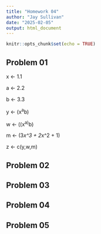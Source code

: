 ```yaml
---
title: "Homework 04"
author: "Jay Sullivan"
date: "2025-02-05"
output: html_document
---
```


```r
knitr::opts_chunk$set(echo = TRUE)
```

## Problem 01


x <- 1.1


a <- 2.2


b <- 3.3

y <- (x^a^b)


w <- ((x^a)^b)


m <- (3*x^3 + 2*x^2 + 1)


z <- c(y,w,m)


## Problem 02


## Problem 03


## Problem 04

## Problem 05

